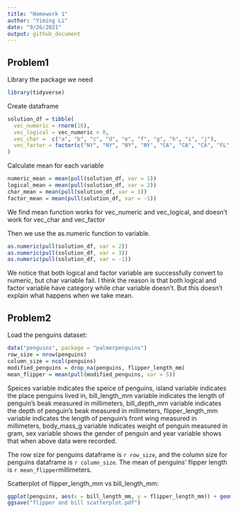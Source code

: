 ```yaml
---
title: "Homework 1"
author: "Yiming Li"
date: "9/26/2021"
output: github_document
---
```


## Problem1 

Library the package we need 
```r
library(tidyverse)
```

Create dataframe
```r
solution_df = tibble(
  vec_numeric = rnorm(10),
  vec_logical = vec_numeric > 0, 
  vec_char =  c("a", "b", "c", "d", "e", "f", "g", "h", "i", "j"),
  vec_factor = factor(c("NY", "NY", "NY", "NY", "CA", "CA", "CA", "FL", "FL", "FL"))
)
```

Calculate mean for each variable
```r
numeric_mean = mean(pull(solution_df, var = 1))
logical_mean = mean(pull(solution_df, var = 2))
char_mean = mean(pull(solution_df, var = 3))
factor_mean = mean(pull(solution_df, var = -1))
```
We find mean function works for vec_numeric and vec_logical, and doesn't work for vec_char and vec_factor

Then we use the as.numeric function to variable.
```r
as.numeric(pull(solution_df, var = 2))
as.numeric(pull(solution_df, var = 3))
as.numeric(pull(solution_df, var = -1))
```
We notice that both logical and factor variable are successfully convert to numeric, but char variable fail. I think the reason is that both logical and factor variable have category while char variable doesn't. But this doesn't explain what happens when we take mean.

## Problem2

Load the penguins dataset:
```r
data("penguins", package = "palmerpenguins")
row_size = nrow(penguins)
column_size = ncol(penguins)
modified_penguins = drop_na(penguins, flipper_length_mm)
mean_flipper = mean(pull(modified_penguins, var = 5))
```
Speices variable indicates the speice of penguins, island variable indicates the place penguins lived in, bill_length_mm variable indicates the length of penguin's beak measured in millimeters, bill_depth_mm variable indicates the depth of penguin's beak measured in millimeters, flipper_length_mm variable indicates the length of penguin's front wing measured in millimeters, body_mass_g variable indicates weight of penguin measured in gram, sex variable shows the gender of penguin and year variable shows that when above data were recorded.

The row size for penguins dataframe is `r row_size`, and the column size for penguins dataframe is `r column_size`. The mean of penguins' flipper length is `r mean_flipper`millimeters.

Scatterplot of flipper_length_mm vs bill_length_mm:
```r
ggplot(penguins, aes(x = bill_length_mm, y = flipper_length_mm)) + geom_point(aes(color = species))
ggsave("flipper and bill scatterplot.pdf")
```

